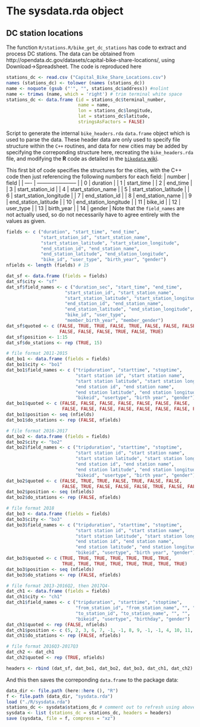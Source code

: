# The sysdata.rda object

## DC station locations

The function `R/stations.R/bike_get_dc_stations` has code to extract and process
DC stations. The data can be obtained from 
http://opendata.dc.gov/datasets/capital-bike-share-locations/, using
Download->Spreadsheet. The code is reproduced here
```r
stations_dc <- read.csv ("Capital_Bike_Share_Locations.csv")
names (stations_dc) <- tolower (names (stations_dc))
name <- noquote (gsub ("'", "", stations_dc$address)) #nolint
name <- trimws (name, which = 'right') # trim terminal white space
stations_dc <- data.frame (id = stations_dc$terminal_number,
                           name = name,
                           lon = stations_dc$longitude,
                           lat = stations_dc$latitude,
                           stringsAsFactors = FALSE)
```

Script to generate the internal `bike_headers.rda` `data.frame` object which is
used to parse the data. These header data are only used to specify file
structure within the `C++` routines, and data for new cities may be added by
specifying the correponding structure here, recreating the `bike_headers.rda`
file, and modifying the **R** code as detailed in the [`bikedata`
wiki](https://github.com/ropensci/bikedata/wiki/How-to-add-a-new-city).

This first bit of code specifies the structures for the cities, with the C++
code then just referencing the following numbers for each field:
| number | field                   |
| ----   | ----------------------- |
| 0      | duration                |
| 1      | start_time              |
| 2      | end_time                |
| 3      | start_station_id        |
| 4      | start_station_name      |
| 5      | start_station_latitude  |
| 6      | start_station_longitude |
| 7      | end_station_id          |
| 8      | end_station_name        |
| 9      | end_station_latitude    |
| 10     | end_station_longitude   |
| 11     | bike_id                 |
| 12     | user_type               |
| 13     | birth_year              |
| 14     | gender                  |
Note that the `field_names` are not actually used, so do not necessarily have to
agree entirely with the values as given.
```r
fields <- c ("duration", "start_time", "end_time",
             "start_station_id", "start_station_name",
             "start_station_latitude", "start_station_longitude",
             "end_station_id", "end_station_name",
             "end_station_latitude", "end_station_longitude",
             "bike_id", "user_type", "birth_year", "gender")
nfields <- length (fields) # 15

dat_sf <- data.frame (fields = fields)
dat_sf$city <- "sf"
dat_sf$field_names <- c ("duration_sec", "start_time", "end_time",
                      "start_station_id", "start_station_name",
                      "start_station_latitude", "start_station_longitude",
                      "end_station_id", "end_station_name",
                      "end_station_latitude", "end_station_longitude",
                      "bike_id", "user_type",
                      "member_birth_year", "member_gender")
dat_sf$quoted <- c (FALSE, TRUE, TRUE, FALSE, TRUE, FALSE, FALSE, FALSE, TRUE,
                    FALSE, FALSE, FALSE, TRUE, FALSE, TRUE)
dat_sf$position <- 1:15
dat_sf$do_stations <- rep (TRUE, 15)

# file format 2011-2015
dat_bo1 <- data.frame (fields = fields)
dat_bo1$city <- "bo1"
dat_bo1$field_names <- c ("tripduration", "starttime", "stoptime",
                          "start station id", "start station name",
                          "start station latitude", "start station longitude",
                          "end station id", "end station name",
                          "end station latitude", "end station longitude",
                          "bikeid", "usertype", "birth year", "gender")
dat_bo1$quoted <- c (FALSE, FALSE, FALSE, FALSE, FALSE, FALSE, FALSE,
                     FALSE, FALSE, FALSE, FALSE, FALSE, FALSE, FALSE, FALSE)
dat_bo1$position <- seq (nfields)
dat_bo1$do_stations <- rep (FALSE, nfields)

# file format 2016-2017
dat_bo2 <- data.frame (fields = fields)
dat_bo2$city <- "bo2"
dat_bo2$field_names <- c ("tripduration", "starttime", "stoptime",
                          "start station id", "start station name",
                          "start station latitude", "start station longitude",
                          "end station id", "end station name",
                          "end station latitude", "end station longitude",
                          "bikeid", "usertype", "birth year", "gender")
dat_bo2$quoted <- c (FALSE, TRUE, TRUE, FALSE, TRUE, FALSE, FALSE,
                     FALSE, TRUE, FALSE, FALSE, FALSE, TRUE, FALSE, FALSE)
dat_bo2$position <- seq (nfields)
dat_bo2$do_stations <- rep (FALSE, nfields)

# file format 2018
dat_bo3 <- data.frame (fields = fields)
dat_bo3$city <- "bo3"
dat_bo3$field_names <- c ("tripduration", "starttime", "stoptime",
                          "start station id", "start station name",
                          "start station latitude", "start station longitude",
                          "end station id", "end station name",
                          "end station latitude", "end station longitude",
                          "bikeid", "usertype", "birth year", "gender")
dat_bo3$quoted <- c (TRUE, TRUE, TRUE, TRUE, TRUE, TRUE, TRUE,
                     TRUE, TRUE, TRUE, TRUE, TRUE, TRUE, TRUE, TRUE)
dat_bo3$position <- seq (nfields)
dat_bo3$do_stations <- rep (FALSE, nfields)

# file format 2013-2016Q2, then 2017Q4-
dat_ch1 <- data.frame (fields = fields)
dat_ch1$city <- "ch1"
dat_ch1$field_names <- c ("tripduration", "starttime", "stoptime",
                          "from_station_id", "from_station_name", "", "",
                          "to_station_id", "to_station_name", "", "",
                          "bikeid", "usertype", "birthday", "gender")
dat_ch1$quoted <- rep (FALSE, nfields)
dat_ch1$position <- c (5, 2, 3, 6, 7, -1, -1, 8, 9, -1, -1, 4, 10, 11, 12)
dat_ch1$do_stations <- rep (FALSE, nfields)

# file format 2016Q3-2017Q3
dat_ch2 <- dat_ch1
dat_ch2$quoted <- rep (TRUE, nfields)

headers <- rbind (dat_sf, dat_bo1, dat_bo2, dat_bo3, dat_ch1, dat_ch2)
```
And this then saves the correponding `data.frame` to the package data:
```r
data_dir <- file.path (here::here (), "R")
f <- file.path (data_dir, "sysdata.rda")
load ("./R/sysdata.rda")
stations_dc <- sysdata$stations_dc # comment out to refresh using above code
sysdata <- list (stations_dc = stations_dc, headers = headers)
save (sysdata, file = f, compress = "xz")
```
